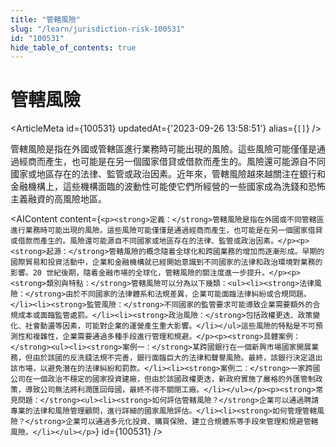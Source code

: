 ```yaml
---
title: "管轄風險"
slug: "/learn/jurisdiction-risk-100531"
id: "100531"
hide_table_of_contents: true
---
```



# 管轄風險

<ArticleMeta id={100531} updatedAt={'2023-09-26 13:58:51'} alias={`[]`} />
<div className='border-solid border-b border-t-0 my-4 border-[var(--ifm-color-gray-300)]' />

管轄風險是指在外國或管轄區進行業務時可能出現的風險。這些風險可能僅僅是通過經商而產生，也可能是在另一個國家借貸或借款而產生的。風險還可能源自不同國家或地區存在的法律、監管或政治因素。近年來，管轄風險越來越關注在銀行和金融機構上，這些機構面臨的波動性可能使它們所經營的一些國家成為洗錢和恐怖主義融資的高風險地區。

<AIContent content={`<p><strong>定義：</strong>管轄風險是指在外國或不同管轄區進行業務時可能出現的風險。這些風險可能僅僅是通過經商而產生，也可能是在另一個國家借貸或借款而產生的。風險還可能源自不同國家或地區存在的法律、監管或政治因素。</p><p><strong>起源：</strong>管轄風險的概念隨着全球化和跨國業務的增加而逐漸形成。早期的國際貿易和投資活動中，企業和金融機構就已經開始意識到不同國家的法律和政治環境對業務的影響。20 世紀後期，隨着金融市場的全球化，管轄風險的關注度進一步提升。</p><p><strong>類別與特點：</strong>管轄風險可以分為以下幾類：<ul><li><strong>法律風險：</strong>由於不同國家的法律體系和法規差異，企業可能面臨法律糾紛或合規問題。</li><li><strong>監管風險：</strong>不同國家的監管要求可能導致企業需要額外的合規成本或面臨監管處罰。</li><li><strong>政治風險：</strong>包括政權更迭、政策變化、社會動盪等因素，可能對企業的運營產生重大影響。</li></ul>這些風險的特點是不可預測性和複雜性，企業需要通過多種手段進行管理和規避。</p><p><strong>具體案例：</strong><ul><li><strong>案例一：</strong>某跨國銀行在一個新興市場國家開展業務，但由於該國的反洗錢法規不完善，銀行面臨巨大的法律和聲譽風險。最終，該銀行決定退出該市場，以避免潛在的法律糾紛和罰款。</li><li><strong>案例二：</strong>一家跨國公司在一個政治不穩定的國家投資建廠，但由於該國政權更迭，新政府實施了嚴格的外匯管制政策，導致公司無法將利潤匯回母國，最終不得不關閉工廠。</li></ul></p><p><strong>常見問題：</strong><ul><li><strong>如何評估管轄風險？</strong>企業可以通過聘請專業的法律和風險管理顧問，進行詳細的國家風險評估。</li><li><strong>如何管理管轄風險？</strong>企業可以通過多元化投資、購買保險、建立合規體系等手段來管理和規避管轄風險。</li></ul></p>`} id={100531} />
